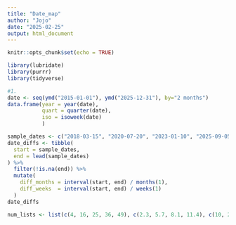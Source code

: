 ```yaml
---
title: "Date_map"
author: "Jojo"
date: "2025-02-25"
output: html_document
---
```


```r
knitr::opts_chunk$set(echo = TRUE)
```

```r
library(lubridate)
library(purrr)
library(tidyverse)
```


```r
#1.
date <- seq(ymd("2015-01-01"), ymd("2025-12-31"), by="2 months")
data.frame(year = year(date),
           quart = quarter(date),
           iso = isoweek(date)
           )
```

```r
sample_dates <- c("2018-03-15", "2020-07-20", "2023-01-10", "2025-09-05")
date_diffs <- tibble(
  start = sample_dates,
  end = lead(sample_dates)
) %>% 
  filter(!is.na(end)) %>% 
  mutate(
    diff_months = interval(start, end) / months(1),
    diff_weeks  = interval(start, end) / weeks(1)
  )
date_diffs
```
```r
num_lists <- list(c(4, 16, 25, 36, 49), c(2.3, 5.7, 8.1, 11.4), c(10, 20, 30, 40, 50))
```

